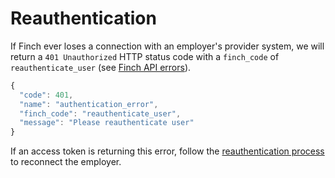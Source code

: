 # Reauthentication

If Finch ever loses a connection with an employer's provider system, we will return a `401 Unauthorized` HTTP status code with a `finch_code` of `reauthenticate_user` (see [Finch API errors](https://developer.tryfinch.com/docs/reference/Errors/Error-Types)). 

```js
{
  "code": 401,
  "name": "authentication_error",
  "finch_code": "reauthenticate_user",
  "message": "Please reauthenticate user"
}
```

If an access token is returning this error, follow the [reauthentication process](/Implementation-Guide/Optimize/Mitigate-Errors#reauthentication-errors) to reconnect the employer.